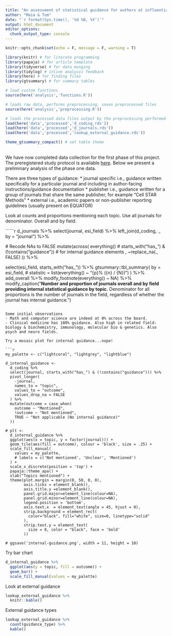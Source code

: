 ```yaml
---
title: "An assessment of statistical guidance for authors at influential academic journals across scientific disciplines: Preliminary analysis"
author: "Maia & Tom"
date: "`r format(Sys.time(), '%d %B, %Y')`"
output: html_document
editor_options: 
  chunk_output_type: console
---
```


```r
knitr::opts_chunk$set(echo = F, message = F, warning = T)
```

```r
library(knitr) # for literate programming
library(papaja) # for article template
library(tidyverse) # for data munging
library(tidylog) # inline analysis feedback
library(here) # for finding files
library(gtsummary) # for summary tables
```

```r
# load custom functions
source(here('analysis','functions.R'))
```

```r
# loads raw data, performs preprocessing, saves preprocessed files
source(here('analysis','preprocessing.R'))
```

```r
# loads the processed data files output by the preprocessing performed above
load(here('data','processed','d_coding.rds'))
load(here('data','processed','d_journals.rds'))
load(here('data','processed','lookup_external_guidance.rds'))
```



```r
theme_gtsummary_compact() # set table theme
```

<br>
We have now completed data collection for the first phase of this project. The preregistered study protocol is available [here](https://osf.io/cz9g3/). Below we present a preliminary analysis of the phase one data.

There are three types of guidance:
* journal specific i.e., guidance written specifically for a particular journal and including in author-facing instructions/guidance documentation
* publisher i.e., guidance written for a group of journals that share the same publisher, for example "Cell STAR Methods"
* external i.e., academic papers or non-publisher reporting guidelines (usually present on EQUATOR)

Look at counts and proportions mentioning each topic. Use all journals for denominator. Overall and by field.

``````r
d_journals %>% 
  select(journal, esi_field) %>% 
  left_join(d_coding, ., by = "journal") %>% 
  
  # Recode NAs to FALSE
  mutate(across(
    everything()
    # starts_with("has_") & (!contains("guidance")) # for internal guidance elements
    , ~replace_na(., FALSE) )) %>% 
  
  select(esi_field, starts_with("has_")) %>% 
  gtsummary::tbl_summary(
    by = esi_field,
      # statistic = list(everything() ~ "{p}% ({n} / {N})")
  ) %>%
  add_overall %>% 
  modify_footnote(everything() ~ NA) %>% 
  modify_caption("**Number and proportion of journals overall and by field providing internal statistical guidance by topic.** Denominator for all proportions is the number of journals in the field, regardless of whether the journal has internal guidance.")
```

Some initial observations
- Math and computer science are indeed at 0% across the board.
- Clinical medicine has 100% guidance. Also high in related field: biology & biochemistry, immunology, molecular bio & genetics. Also psych and neuro fields.

Try a mosaic plot for internal guidance...nope!

```r
my_palette <- c("lightcoral", "lightgrey", "lightblue")

d_internal_guidance <-
  d_coding %>% 
  select(journal, starts_with("has_") & (!contains("guidance"))) %>% 
  pivot_longer(
    -journal,
    names_to = "topic",
    values_to = "outcome",
    values_drop_na = FALSE
  ) %>% 
  mutate(outcome = case_when(
    outcome ~ "Mentioned",
    !outcome ~ "Not mentioned",
    TRUE ~ "Not applicable (No internal guidance)"
  ))

# plt <- 
  d_internal_guidance %>%
  ggplot(aes(x = topic, y = factor(journal))) +
  geom_tile(aes(fill = outcome), colour = 'black', size = .25) +
  scale_fill_manual(
    values = my_palette,
    # labels = c('Not mentioned', 'Unclear', 'Mentioned')
  ) +
  scale_x_discrete(position = 'top') +
  papaja::theme_apa() +
  xlab("Topics mentioned") +
  theme(plot.margin = margin(0, 50, 0, 0),
        axis.ticks = element_blank(),
        axis.title.y =element_blank(),
        panel.grid.major=element_line(colour=NA), 
        panel.grid.minor=element_line(colour=NA),
        legend.position = 'bottom',
        axis.text.x  = element_text(angle = 45, hjust = 0),
        strip.background = element_rect(
          color="black", fill="white", size=0, linetype="solid"
        ),
        strip.text.y = element_text(
          size = 8, color = "black", face = 'bold'
        ))

# ggsave('internal-guidance.png', width = 11, height = 10)
```

Try bar chart

```r
d_internal_guidance %>% 
  ggplot(aes(y = topic, fill = outcome)) +
  geom_bar() +
  scale_fill_manual(values = my_palette)
```

Look at external guidance

```r
lookup_external_guidance %>% 
  knitr::kable()
```

External guidance types

```r
lookup_external_guidance %>% 
  count(guidance_type) %>% 
  kable()
```